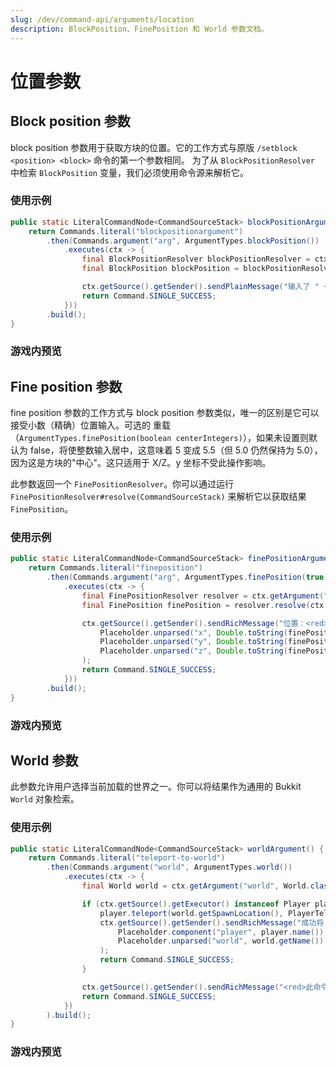 ```yaml
---
slug: /dev/command-api/arguments/location
description: BlockPosition、FinePosition 和 World 参数文档。
---
```



# 位置参数

## Block position 参数
block position 参数用于获取方块的位置。它的工作方式与原版 `/setblock <position> <block>` 命令的第一个参数相同。
为了从 <Javadoc name='io.papermc.paper.command.brigadier.argument.resolvers.BlockPositionResolver'>`BlockPositionResolver`</Javadoc> 中检索 `BlockPosition` 变量，我们必须使用命令源来解析它。

### 使用示例
```java
public static LiteralCommandNode<CommandSourceStack> blockPositionArgument() {
    return Commands.literal("blockpositionargument")
        .then(Commands.argument("arg", ArgumentTypes.blockPosition())
            .executes(ctx -> {
                final BlockPositionResolver blockPositionResolver = ctx.getArgument("arg", BlockPositionResolver.class);
                final BlockPosition blockPosition = blockPositionResolver.resolve(ctx.getSource());

                ctx.getSource().getSender().sendPlainMessage("输入了 " + blockPosition.x() + " " + blockPosition.y() + " " + blockPosition.z());
                return Command.SINGLE_SUCCESS;
            }))
        .build();
}
```

### 游戏内预览
<FullWidthVideo src={BlockPositionMp4}/>


## Fine position 参数
fine position 参数的工作方式与 block position 参数类似，唯一的区别是它可以接受小数（精确）位置输入。可选的
重载（`ArgumentTypes.finePosition(boolean centerIntegers)`），如果未设置则默认为 false，将使整数输入居中，这意味着 5 变成 5.5（但 5.0 仍然保持为 5.0），
因为这是方块的"中心"。这只适用于 X/Z。y 坐标不受此操作影响。

此参数返回一个 <Javadoc name='io.papermc.paper.command.brigadier.argument.resolvers.FinePositionResolver'>`FinePositionResolver`</Javadoc>。你可以通过运行 `FinePositionResolver#resolve(CommandSourceStack)` 来解析它以获取结果
<Javadoc name='io.papermc.paper.math.FinePosition'>`FinePosition`</Javadoc>。

### 使用示例
```java
public static LiteralCommandNode<CommandSourceStack> finePositionArgument() {
    return Commands.literal("fineposition")
        .then(Commands.argument("arg", ArgumentTypes.finePosition(true))
            .executes(ctx -> {
                final FinePositionResolver resolver = ctx.getArgument("arg", FinePositionResolver.class);
                final FinePosition finePosition = resolver.resolve(ctx.getSource());

                ctx.getSource().getSender().sendRichMessage("位置：<red><x></red> <green><y></green> <blue><z></blue>",
                    Placeholder.unparsed("x", Double.toString(finePosition.x())),
                    Placeholder.unparsed("y", Double.toString(finePosition.y())),
                    Placeholder.unparsed("z", Double.toString(finePosition.z()))
                );
                return Command.SINGLE_SUCCESS;
            }))
        .build();
}
```

### 游戏内预览
<FullWidthVideo src={FinePositionMp4}/>


## World 参数
此参数允许用户选择当前加载的世界之一。你可以将结果作为通用的 Bukkit <Javadoc name='org.bukkit.World'>`World`</Javadoc> 对象检索。

### 使用示例
```java
public static LiteralCommandNode<CommandSourceStack> worldArgument() {
    return Commands.literal("teleport-to-world")
        .then(Commands.argument("world", ArgumentTypes.world())
            .executes(ctx -> {
                final World world = ctx.getArgument("world", World.class);

                if (ctx.getSource().getExecutor() instanceof Player player) {
                    player.teleport(world.getSpawnLocation(), PlayerTeleportEvent.TeleportCause.COMMAND);
                    ctx.getSource().getSender().sendRichMessage("成功将 <player> 传送到 <aqua><world></aqua>",
                        Placeholder.component("player", player.name()),
                        Placeholder.unparsed("world", world.getName())
                    );
                    return Command.SINGLE_SUCCESS;
                }

                ctx.getSource().getSender().sendRichMessage("<red>此命令需要一个玩家！");
                return Command.SINGLE_SUCCESS;
            })
        ).build();
}
```

### 游戏内预览
<FullWidthVideo src={WorldMp4}/>